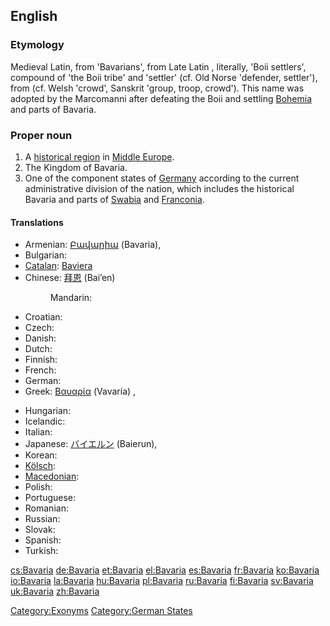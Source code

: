 ==English==
{{wikipedia}}
===Etymology===
Medieval Latin, from {{term|Baioarii|lang=la}} 'Bavarians', from Late Latin {{term|Bojuvarii|lang=la}}, literally, 'Boii settlers', compound of {{etyl|cel-gau}} {{term||Boii}} 'the Boii tribe' and {{proto|Germanic|warjaz}} 'settler' (cf. Old Norse {{term|verjar|lang=non}} 'defender, settler'), from {{proto|Indo-European}} (cf. Welsh {{term|gwerin|lang=cy}} 'crowd', Sanskrit {{term||vṛndám}} 'group, troop, crowd'). This name was adopted by the Marcomanni after defeating the Boii and settling [[Bohemia]] and parts of Bavaria.

===Proper noun===
{{en-proper noun}}

# A [[historical region]] in [[Middle Europe]].
# The Kingdom of Bavaria.
# One of the component states of [[Germany]] according to the current administrative division of the nation, which includes the historical Bavaria and parts of [[Swabia]] and [[Franconia]].

====Translations====
{{trans-top|state in Germany}}
* Armenian: [[Բավարիա]] (Bavaria), {{t|hy|Բավարիա|tr=Bavaria|sc=Armn}}
* Bulgarian: {{t-|bg|Бавария|f|tr=Bavárija}}
* [[Catalan]]: [[Baviera]]
* Chinese: [[拜恩]] (Bai’en)
*: Mandarin: {{t|zh|拜恩|tr=Bai’en|sc=Hani}}
* Croatian: {{t|hr|Bavarska|f}}
* Czech: {{t-|cs|Bavorsko|n}}
* Danish: {{t-|da|Bayern}}
* Dutch: {{t-|nl|Beieren|n}}
* Finnish: {{t+|fi|Baijeri}}
* French: {{t+|fr|Bavière|f}}
* German: {{t+|de|Bayern|n}}
* Greek: [[Βαυαρία]] (Vavaría) {{f}}, {{t|el|Βαυαρία|f|tr=Vavaría|sc=Grek}}
{{trans-mid}}
* Hungarian: {{t+|hu|Bajorország}}
* Icelandic: {{t-|is|Bæjaraland}}
* Italian: {{t-|it|Baviera|f}}
* Japanese: [[バイエルン]] (Baierun), {{t|ja|バイエルン|tr=Baierun|sc=Jpan}}
* Korean: {{t|ko|바이에른|tr=Baiereun|sc=Kore}}
* [[Kölsch]]: {{tø|ksh|Bajore}}
* [[Macedonian]]: {{t|mk|Баварија|f|tr=Bavárija}}
* Polish: {{t+|pl|Bawaria|f}}
* Portuguese: {{t-|pt|Baviera|f}}
* Romanian: {{t-|ro|Bavaria|f}}
* Russian: {{t+|ru|Бавария|f|tr=Bavárija}}
* Slovak: {{t-|sk|Bavorsko|n}}
* Spanish: {{t+|es|Baviera|f}}
* Turkish: {{t|tr|Bavyera}}
{{trans-bottom}}

[[Category:Exonyms]]
[[Category:German States]]

[[cs:Bavaria]]
[[de:Bavaria]]
[[et:Bavaria]]
[[el:Bavaria]]
[[es:Bavaria]]
[[fr:Bavaria]]
[[ko:Bavaria]]
[[io:Bavaria]]
[[la:Bavaria]]
[[hu:Bavaria]]
[[pl:Bavaria]]
[[ru:Bavaria]]
[[fi:Bavaria]]
[[sv:Bavaria]]
[[uk:Bavaria]]
[[zh:Bavaria]]